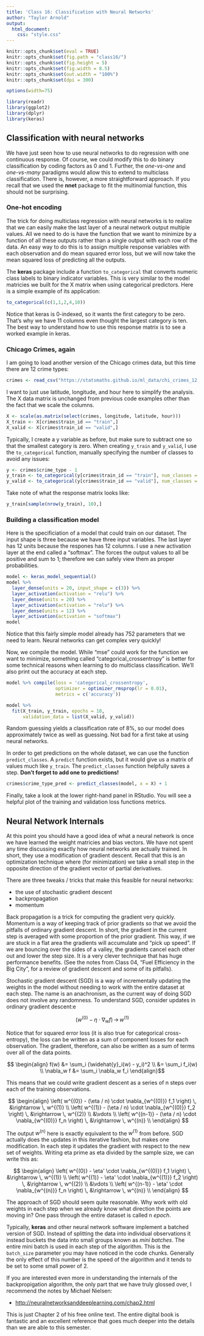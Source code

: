 ```yaml
---
title: 'Class 16: Classification with Neural Networks'
author: "Taylor Arnold"
output:
  html_document:
    css: "style.css"
---
```


```r
knitr::opts_chunk$set(eval = TRUE)
knitr::opts_chunk$set(fig.path = "class16/")
knitr::opts_chunk$set(fig.height = 5)
knitr::opts_chunk$set(fig.width = 8.5)
knitr::opts_chunk$set(out.width = "100%")
knitr::opts_chunk$set(dpi = 300)

options(width=75)
```

```r
library(readr)
library(ggplot2)
library(dplyr)
library(keras)
```

## Classification with neural networks

We have just seen how to use neural networks to do regression with one
continuous response. Of course, we could modify this to do binary
classification by coding factors as 0 and 1. Further, the *one-vs-one*
and *one-vs-many* paradigms would allow this to extend to multiclass
classification. There is, however, a more straightforward approach.
If you recall that we used the **nnet** package to fit the multinomial
function, this should not be surprising.

### One-hot encoding

The trick for doing multiclass regression with neural networks is to
realize that we can easily make the last layer of a neural network
output multiple values. All we need to do is have the function that
we want to minimize by a function of all these outputs rather than
a single output with each row of the data. An easy way to do this is
to assign multiple response variables with each observation and do
mean squared error loss, but we will now take the mean squared loss of
predicting all the outputs.

The **keras** package include a function `to_categorical` that converts
numeric class labels to binary indicator variables. This is very similar
to the model matricies we built for the X matrix when using categorical
predictors. Here is a simple example of its application:

```r
to_categorical(c(1,1,2,4,10))
```

Notice that keras is 0-indexed, so it wants the first category to be zero.
That's why we have 11 columns even thought the largest category is ten.
The best way to understand how to use this response matrix is to see
a worked example in keras.

### Chicago Crimes, again

I am going to load another version of the Chicago crimes data, but this
time there are 12 crime types:

```r
crimes <- read_csv("https://statsmaths.github.io/ml_data/chi_crimes_12.csv")
```

I want to just use latitude, longitude, and hour here to simplify the analysis.
The X data matrix is unchanged from previous code examples other than the
fact that we scale the columns.

```r
X <- scale(as.matrix(select(crimes, longitude, latitude, hour)))
X_train <- X[crimes$train_id == "train",]
X_valid <- X[crimes$train_id == "valid",]
```

Typically, I create a y variable as before, but make sure to subtract one so that
the smallest category is zero. When creating `y_train` and `y_valid`, I use the
`to_categorical` function, manually specifying the number of classes to avoid any
issues:

```r
y <- crimes$crime_type - 1
y_train <- to_categorical(y[crimes$train_id == "train"], num_classes = 12)
y_valid <- to_categorical(y[crimes$train_id == "valid"], num_classes = 12)
```

Take note of what the response matrix looks like:

```r
y_train[sample(nrow(y_train), 10),]
```

### Building a classification model

Here is the specificiation of a model that could train on our dataset. The
input shape is three because we have three input variables. The last layer
has 12 units because the respones has 12 columns. I use a new activation layer
at the end called a "softmax". The forces the output values to all be
positive and sum to 1; therefore we can safely view them as proper
probabilities.

```r
model <- keras_model_sequential()
model %>%
  layer_dense(units = 20, input_shape = c(3)) %>%
  layer_activation(activation = "relu") %>%
  layer_dense(units = 20) %>%
  layer_activation(activation = "relu") %>%
  layer_dense(units = 12) %>%
  layer_activation(activation = "softmax")
model
```

Notice that this fairly simple model already has 752 parameters that we need
to learn. Neural networks can get complex very quickly!

Now, we compile the model. While "mse" could work for the function we want to
minimize, something called "categorical_crossentropy" is better for some technical
reasons when learning to do multiclass classification. We'll also print out the
accuracy at each step.

```r
model %>% compile(loss = 'categorical_crossentropy',
                  optimizer = optimizer_rmsprop(lr = 0.01),
                  metrics = c('accuracy'))
```

```r
model %>%
  fit(X_train, y_train, epochs = 10,
      validation_data = list(X_valid, y_valid))
```

Random guessing yields a classification rate of 8%, so our model does approximately
twice as well as guessing. Not bad for a first take at using neural networks.

In order to get predictions on the whole dataset, we can use the function `predict_classes`.
A `predict` function exists, but it would give us a matrix of values much like `y_train`.
The `predict_classes` function helpfully saves a step. **Don't forget to add one to predictions!**

```r
crimes$crime_type_pred <- predict_classes(model, x = X) + 1
```

Finally, take a look at the lower right-hand panel in RStudio. You will see a helpful plot of
the training and validation loss functions metrics.


## Neural Network Internals

At this point you should have a good idea of what a neural
network is once we have learned the weight matricies and
bias vectors. We have not spent any time discussing exactly
how neural networks are actually trained. In short, they
use a modification of gradient descent. Recall that this is
an optimization technique where (for minimization) we take
a small step in the opposite direction of the gradient
vector of partial derivatives.

There are three tweaks / tricks that make this feasible for
neural networks:

- the use of stochastic gradient descent
- backpropagation
- momentum

Back propagation is a trick for computing the gradient very
quickly. Momentum is a way of keeping track of prior gradients
so that we avoid the pitfalls of ordinary gradient descent.
In short, the gradient in the current step is averaged with
some proportion of the prior gradient. This way, if we are
stuck in a flat area the gradients will accumulate and "pick
up speed". If we are bouncing over the sides of a valley, the
gradients cancel each other out and lower the step size. It
is a very clever technique that has huge performance benefits.
(See the notes from Class 04, "Fuel Efficiency in the Big City",
for a review of gradient descent and some of its pitfalls).

Stochastic gradient descent (SGD) is a way of incrementally updating
the weights in the model without needing to work with the entire
dataset at each step. The name is an anachronism, as the current
way of doing SGD does not involve any randomness. To understand
SGD, consider updates in ordinary gradient descent:e

$$ \left( w^{(0)} - \eta \cdot \nabla_w f \right) \, \rightarrow \, w^{(1)} $$

Notice that for squared error loss (it is also true for categorical
cross-entropy), the loss can be written as a sum of component losses
for each observation. The gradient, therefore, can also be written
as a sum of terms over all of the data points.

$$ \begin{align} f(w) &= \sum_i (\widehat{y}_i(w) - y_i)^2 \\
        &= \sum_i f_i(w) \\
        \nabla_w f &= \sum_i \nabla_w f_i
    \end{align}$$

This means that we could write gradient descent as a series of
n steps over each of the training observations.

$$
\begin{align}
\left( w^{(0)} - (\eta / n) \cdot \nabla_{w^{(0)}} f_1 \right) \, &\rightarrow \, w^{(1)} \\
\left( w^{(1)} - (\eta / n) \cdot \nabla_{w^{(0)}} f_2 \right) \, &\rightarrow \, w^{(2)} \\
&\vdots \\
\left( w^{(n-1)} - (\eta / n) \cdot \nabla_{w^{(0)}} f_n \right) \, &\rightarrow \, w^{(n)} \\
\end{align}
$$

The output $w^{(n)}$ here is exactly equivalent to the $w^{(1)}$ from before.
SGD actually does the updates in this iterative fashion, but makes one
modification. In each step it updates the gradient with respect to the
new set of weights. Writing eta prime as eta divided by the sample size,
we can write this as:

$$
\begin{align}
\left( w^{(0)} - \eta' \cdot \nabla_{w^{(0)}} f_1 \right) \, &\rightarrow \, w^{(1)} \\
\left( w^{(1)} - \eta' \cdot \nabla_{w^{(1)}} f_2 \right) \, &\rightarrow \, w^{(2)} \\
&\vdots \\
\left( w^{(n-1)} - \eta' \cdot \nabla_{w^{(n)}} f_n \right) \, &\rightarrow \, w^{(n)} \\
\end{align}
$$

The approach of SGD should seem quite reasonable. Why work with
old weights in each step when we already know what direction the
points are moving in? One pass through the entire dataset is
called n *epoch*.

Typically, **keras** and other neural network software implement a
batched version of SGD. Instead of splitting the data into
individual observations it instead buckets the data into small
groups known as *mini batches*. The entire mini batch is used
in each step of the algorithm. This is the `batch_size` parameter
you may have noticed in the code chunks. Generally the only
effect of this number is the speed of the algorithm and it
tends to be set to some small power of 2.

If you are interested even more in understanding the internals
of the backpropigation algorithm, the only part that we have
truly glossed over, I recommend the notes by Michael Nielsen:

- [http://neuralnetworksanddeeplearning.com/chap2.html](http://neuralnetworksanddeeplearning.com/chap2.html)

This is just Chapter 2 of his free online text. The entire
digital book is fantastic and an excellent reference that goes
much deeper into the details than we are able to this semester.

